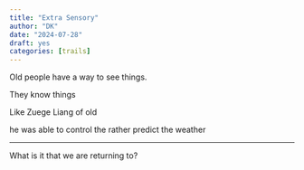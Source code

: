 ```yaml
---
title: "Extra Sensory"
author: "DK"
date: "2024-07-28"
draft: yes
categories: [trails]
---
```


Old people have a way to see things.

They know things

Like Zuege Liang of old

he was able to control the rather predict the weather

---

What is it that we are returning to?
